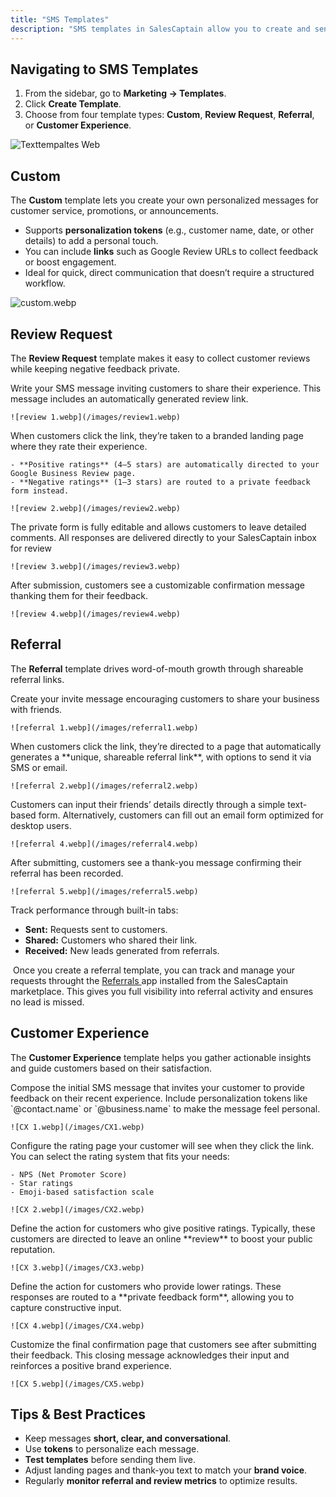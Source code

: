 ```yaml
---
title: "SMS Templates"
description: "SMS templates in SalesCaptain allow you to create and send personalized text messages to your customers. They help streamline communication for referrals, feedback, and reviews while maintaining a personal touch. Templates keep your messaging organized, consistent across teams, and save valuable time."
---
```


## **Navigating to SMS Templates**

1. From the sidebar, go to **Marketing → Templates**.
2. Click **Create Template**.
3. Choose from four template types: **Custom**, **Review Request**, **Referral**, or **Customer Experience**.

![Texttempaltes Web](/images/texttempaltes.webp)

## **Custom**

The **Custom** template lets you create your own personalized messages for customer service, promotions, or announcements.

- Supports **personalization tokens** (e.g., customer name, date, or other details) to add a personal touch.
- You can include **links** such as Google Review URLs to collect feedback or boost engagement.
- Ideal for quick, direct communication that doesn’t require a structured workflow.

![custom.webp](/images/custom.webp)

## **Review Request**

The **Review Request** template makes it easy to collect customer reviews while keeping negative feedback private.

<Steps>
  <Step title="Review Request Text">
    Write your SMS message inviting customers to share their experience. This message includes an automatically generated review link.

    ![review 1.webp](/images/review1.webp)
  </Step>
  <Step title="Landing Page">
    When customers click the link, they’re taken to a branded landing page where they rate their experience.

    - **Positive ratings** (4–5 stars) are automatically directed to your Google Business Review page.
    - **Negative ratings** (1–3 stars) are routed to a private feedback form instead.

    ![review 2.webp](/images/review2.webp)
  </Step>
  <Step title="Feedback  Form">
    The private form is fully editable and allows customers to leave detailed comments. All responses are delivered directly to your SalesCaptain inbox for review

    ![review 3.webp](/images/review3.webp)
  </Step>
  <Step title="Thank You Page">
    After submission, customers see a customizable confirmation message thanking them for their feedback.

    ![review 4.webp](/images/review4.webp)
  </Step>
</Steps>

## **Referral**

The **Referral** template drives word-of-mouth growth through shareable referral links.

<Steps>
  <Step title="Referral Request Text">
    Create your invite message encouraging customers to share your business with friends.

    ![referral 1.webp](/images/referral1.webp)
  </Step>
  <Step title="Referral Page:">
    When customers click the link, they’re directed to a page that automatically generates a **unique, shareable referral link**, with options to send it via SMS or email.

    ![referral 2.webp](/images/referral2.webp)
  </Step>
  <Step title="Text Referral Form">
    Customers can input their friends’ details directly through a simple text-based form.
  </Step>
  <Step title="Email Referral Form">
    Alternatively, customers can fill out an email form optimized for desktop users.

    ![referral 4.webp](/images/referral4.webp)
  </Step>
  <Step title="Thank You Page">
    After submitting, customers see a thank-you message confirming their referral has been recorded.

    ![referral 5.webp](/images/referral5.webp)
  </Step>
</Steps>

Track performance through built-in tabs:

- **Sent:** Requests sent to customers.
- **Shared:** Customers who shared their link.
- **Received:** New leads generated from referrals.

 Once you create a referral template, you can track and manage your requests throught the <u>Referrals </u>app installed from the SalesCaptain marketplace. This gives you full visibility into referral activity and ensures no lead is missed.

## **Customer Experience**

The **Customer Experience** template helps you gather actionable insights and guide customers based on their satisfaction.

<Steps>
  <Step title="Feedback Request Text">
    Compose the initial SMS message that invites your customer to provide feedback on their recent experience. Include personalization tokens like `@contact.name` or `@business.name` to make the message feel personal.

    ![CX 1.webp](/images/CX1.webp)
  </Step>
  <Step title="CX Rating Page">
    Configure the rating page your customer will see when they click the link. You can select the rating system that fits your needs:

    - NPS (Net Promoter Score)
    - Star ratings
    - Emoji-based satisfaction scale

    ![CX 2.webp](/images/CX2.webp)
  </Step>
  <Step title="Positive Feedback">
    Define the action for customers who give positive ratings. Typically, these customers are directed to leave an online **review** to boost your public reputation.

    ![CX 3.webp](/images/CX3.webp)
  </Step>
  <Step title="Negative Feedback">
    Define the action for customers who provide lower ratings. These responses are routed to a **private feedback form**, allowing you to capture constructive input.

    ![CX 4.webp](/images/CX4.webp)
  </Step>
  <Step title="Thank You Page">
    Customize the final confirmation page that customers see after submitting their feedback. This closing message acknowledges their input and reinforces a positive brand experience.

    ![CX 5.webp](/images/CX5.webp)
  </Step>
</Steps>

## **Tips & Best Practices**

- Keep messages **short, clear, and conversational**.
- Use **tokens** to personalize each message.
- **Test templates** before sending them live.
- Adjust landing pages and thank-you text to match your **brand voice**.
- Regularly **monitor referral and review metrics** to optimize results.